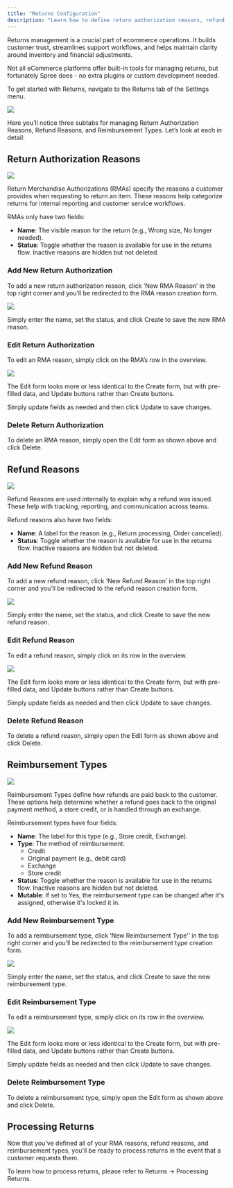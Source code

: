 ```yaml
---
title: "Returns Configuration"
description: "Learn how to define return authorization reasons, refund reasons, and reimbursement types."
---
```


Returns management is a crucial part of ecommerce operations. It builds customer trust, streamlines support workflows, and helps maintain clarity around inventory and financial adjustments.

Not all eCommerce platforms offer built-in tools for managing returns, but fortunately Spree does - no extra plugins or custom development needed.

To get started with Returns, navigate to the Returns tab of the Settings menu.

![](/images/user/settings/returns-configuration/1.returns.png)

Here you’ll notice three subtabs for managing Return Authorization Reasons, Refund Reasons, and Reimbursement Types. Let’s look at each in detail:

## Return Authorization Reasons

![](/images/user/settings/returns-configuration/2.return_authorizations.png)

Return Merchandise Authorizations (RMAs) specify the reasons a customer provides when requesting to return an item. These reasons help categorize returns for internal reporting and customer service workflows.

RMAs only have two fields:

- **Name**: The visible reason for the return (e.g., Wrong size, No longer needed).
- **Status**: Toggle whether the reason is available for use in the returns flow. Inactive reasons are hidden but not deleted.

### Add New Return Authorization

To add a new return authorization reason, click ‘New RMA Reason’ in the top right corner and you’ll be redirected to the RMA reason creation form.

![](/images/user/settings/returns-configuration/3.new_rma.png)

Simply enter the name, set the status, and click Create to save the new RMA reason.

### Edit Return Authorization

To edit an RMA reason, simply click on the RMA’s row in the overview.

![](/images/user/settings/returns-configuration/4.edit_rma.png)

The Edit form looks more or less identical to the Create form, but with pre-filled data, and Update buttons rather than Create buttons.

Simply update fields as needed and then click Update to save changes.

### Delete Return Authorization

To delete an RMA reason, simply open the Edit form as shown above and click Delete.

## Refund Reasons

![](/images/user/settings/returns-configuration/5.refund_reasons.png)

Refund Reasons are used internally to explain why a refund was issued. These help with tracking, reporting, and communication across teams.

Refund reasons also have two fields:

- **Name**: A label for the reason (e.g., Return processing, Order cancelled).
- **Status**: Toggle whether the reason is available for use in the returns flow. Inactive reasons are hidden but not deleted.

### Add New Refund Reason

To add a new refund reason, click ‘New Refund Reason’ in the top right corner and you’ll be redirected to the refund reason creation form.

![](/images/user/settings/returns-configuration/6.new_refund_reason.png)

Simply enter the name, set the status, and click Create to save the new refund reason.

### Edit Refund Reason

To edit a refund reason, simply click on its row in the overview.

![](/images/user/settings/returns-configuration/7.edit_refund_reason.png)

The Edit form looks more or less identical to the Create form, but with pre-filled data, and Update buttons rather than Create buttons.

Simply update fields as needed and then click Update to save changes.

### Delete Refund Reason

To delete a refund reason, simply open the Edit form as shown above and click Delete.

## Reimbursement Types

![](/images/user/settings/returns-configuration/8.reimbursement_types.png)

Reimbursement Types define how refunds are paid back to the customer. These options help determine whether a refund goes back to the original payment method, a store credit, or is handled through an exchange.

Reimbursement types have four fields:

- **Name**: The label for this type (e.g., Store credit, Exchange).
- **Type**: The method of reimbursement:
  - Credit
  - Original payment (e.g., debit card)
  - Exchange
  - Store credit
- **Status**: Toggle whether the reason is available for use in the returns flow. Inactive reasons are hidden but not deleted.
- **Mutable**: If set to Yes, the reimbursement type can be changed after it's assigned, otherwise it's locked it in.

### Add New Reimbursement Type

To add a reimbursement type, click ‘New Reimbursement Type’’ in the top right corner and you’ll be redirected to the reimbursement type creation form.

![](/images/user/settings/returns-configuration/9.new_reimbursement.png)

Simply enter the name, set the status, and click Create to save the new reimbursement type.

### Edit Reimbursement Type

To edit a reimbursement type, simply click on its row in the overview.

![](/images/user/settings/returns-configuration/10.edit_reimbursement.png)

The Edit form looks more or less identical to the Create form, but with pre-filled data, and Update buttons rather than Create buttons.

Simply update fields as needed and then click Update to save changes.

### Delete Reimbursement Type

To delete a reimbursement type, simply open the Edit form as shown above and click Delete.

## Processing Returns

Now that you’ve defined all of your RMA reasons, refund reasons, and reimbursement types, you’ll be ready to process returns in the event that a customer requests them.

To learn how to process returns, please refer to Returns → Processing Returns.

